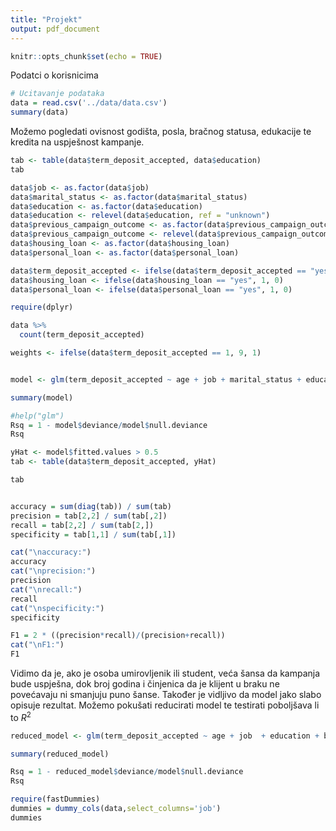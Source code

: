 ```yaml
---
title: "Projekt"
output: pdf_document
---
```


```r
knitr::opts_chunk$set(echo = TRUE)
```

Podatci o korisnicima

```r
# Ucitavanje podataka
data = read.csv('../data/data.csv')
summary(data)
```

Možemo pogledati ovisnost godišta, posla, bračnog statusa, edukacije te kredita na uspješnost kampanje.

```r
tab <- table(data$term_deposit_accepted, data$education)
tab

```

```r

data$job <- as.factor(data$job)
data$marital_status <- as.factor(data$marital_status)
data$education <- as.factor(data$education)
data$education <- relevel(data$education, ref = "unknown")
data$previous_campaign_outcome <- as.factor(data$previous_campaign_outcome)
data$previous_campaign_outcome <- relevel(data$previous_campaign_outcome, ref = "unknown")
data$housing_loan <- as.factor(data$housing_loan)
data$personal_loan <- as.factor(data$personal_loan)

data$term_deposit_accepted <- ifelse(data$term_deposit_accepted == "yes", 1, 0)
data$housing_loan <- ifelse(data$housing_loan == "yes", 1, 0)
data$personal_loan <- ifelse(data$personal_loan == "yes", 1, 0)

require(dplyr)

data %>%
  count(term_deposit_accepted)

weights <- ifelse(data$term_deposit_accepted == 1, 9, 1)


model <- glm(term_deposit_accepted ~ age + job + marital_status + education + balance + default + housing_loan + personal_loan + last_contact_duration + previous_contacts_count + campaign_contacts_count + previous_campaign_outcome,data = data, family = binomial,weights=weights)

summary(model)
```

```r
#help("glm")
Rsq = 1 - model$deviance/model$null.deviance
Rsq

yHat <- model$fitted.values > 0.5
tab <- table(data$term_deposit_accepted, yHat)

tab


accuracy = sum(diag(tab)) / sum(tab)
precision = tab[2,2] / sum(tab[,2])
recall = tab[2,2] / sum(tab[2,])
specificity = tab[1,1] / sum(tab[,1])

cat("\naccuracy:")
accuracy
cat("\nprecision:")
precision
cat("\nrecall:")
recall
cat("\nspecificity:")
specificity

F1 = 2 * ((precision*recall)/(precision+recall))
cat("\nF1:")
F1

```

Vidimo da je, ako je osoba umirovljenik ili student, veća šansa da kampanja bude uspješna, dok broj godina i činjenica da je klijent u braku ne povećavaju ni smanjuju puno šanse. Također je vidljivo da model jako slabo opisuje rezultat. Možemo pokušati reducirati model te testirati poboljšava li to $R^2$

```r

reduced_model <- glm(term_deposit_accepted ~ age + job  + education + balance + default + housing_loan + personal_loan + last_contact_duration + previous_contacts_count + campaign_contacts_count + previous_campaign_outcome,data = data, family = binomial,weights=weights)

summary(reduced_model)

Rsq = 1 - reduced_model$deviance/model$null.deviance
Rsq

```

```r
require(fastDummies)
dummies = dummy_cols(data,select_columns='job')
dummies
```
